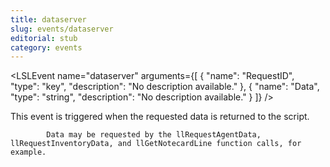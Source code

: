 ```yaml
---
title: dataserver
slug: events/dataserver
editorial: stub
category: events
---
```


<LSLEvent
	name="dataserver"
	arguments={[
	{
		"name": "RequestID",
		"type": "key",
		"description": "No description available."
	},
	{
		"name": "Data",
		"type": "string",
		"description": "No description available."
	}
]}
/>

This event is triggered when the requested data is returned to the script.

			Data may be requested by the llRequestAgentData, llRequestInventoryData, and llGetNotecardLine function calls, for example.
